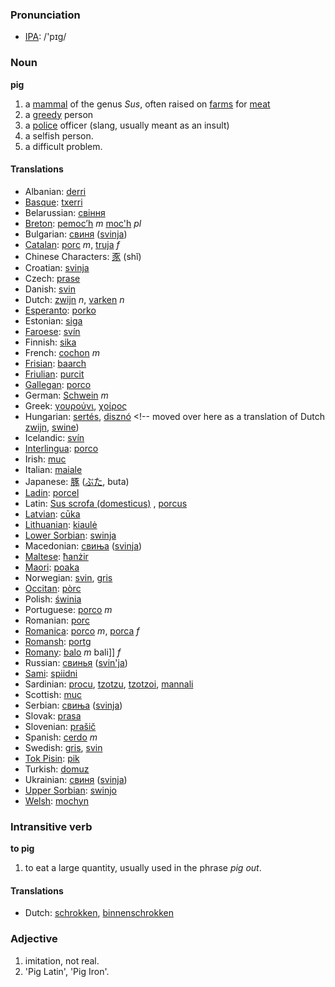 === Pronunciation ===
*[[w:IPA|IPA]]: /'pɪg/

=== Noun ===
'''pig'''

# a [[mammal]] of the genus ''Sus'', often raised on [[farm]]s for [[meat]]
# a [[greedy]] person
# a [[police]] officer (slang, usually meant as an insult)
# a selfish person.
# a difficult problem.

==== Translations ====
*Albanian: [[derri]]
*[[Basque]]: [[txerri]]
*Belarussian: [[свіння]]
*[[Breton]]: [[pemoc’h]] ''m'' [[moc'h]] ''pl''
*Bulgarian: [[свиня]] ([[svinja]])
*[[Catalan]]: [[porc]] ''m'', [[truja]] ''f''
*Chinese Characters: [[豕]] (shǐ)
*Croatian: [[svinja]]
*Czech: [[prase]]
*Danish: [[svin]]
*Dutch: [[zwijn]] ''n'', [[varken]] ''n''
*[[Esperanto]]: [[porko]]
*Estonian: [[siga]]
*[[Faroese]]: [[svín]]
*Finnish: [[sika]]
*French: [[cochon]] ''m''
*[[Frisian]]: [[baarch]]
*[[Friulian]]: [[purcit]]
*[[Gallegan]]: [[porco]]
*German: [[Schwein]] ''m''
*Greek: [[γουρούνι]], [[χοίρος]] '' ''
*Hungarian: [[sertés]], [[disznó]] <!-- moved over here as a translation of Dutch [[zwijn]], [[swine]])
*Icelandic: [[svín]]
*[[Interlingua]]: [[porco]]
*Irish: [[muc]]
*Italian: [[maiale]] '' ''
*Japanese: [[豚]] ([[ぶた]], buta)
*[[Ladin]]: [[porcel]]
*Latin: [[Sus scrofa (domesticus)]] , [[porcus]]
*[[Latvian]]: [[cūka]]
*[[Lithuanian]]: [[kiaulė]]
*[[Lower Sorbian]]: [[swinja]]
*Macedonian: [[свиња]] ([[svinja]])
*[[Maltese]]: [[ħanżir]]
*[[Maori]]: [[poaka]]
*Norwegian: [[svin]], [[gris]]
*[[Occitan]]: [[pòrc]]
*Polish: [[świnia]] '' ''
*Portuguese: [[porco]] ''m''
*Romanian: [[porc]]
*[[Romanica]]: [[porco]] ''m'', [[porca]] ''f''
*[[Romansh]]: [[portg]]
*[[Romany]]: [[balo]] ''m'' bali]] ''f''
*Russian: [[свинья]] ([[svin'ja]]) '' ''
*[[Sami]]: [[spiidni]]
*Sardinian: [[procu]], [[tzotzu]], [[tzotzoi]], [[mannali]]
*Scottish: [[muc]]
*Serbian: [[свиња]] ([[svinja]])
*Slovak: [[prasa]]
*Slovenian: [[prašič]]
*Spanish: [[cerdo]] ''m''
*Swedish: [[gris]], [[svin]]
*[[Tok Pisin]]: [[pik]]
*Turkish: [[domuz]]
*Ukrainian: [[свиня]] ([[svinja]])
*[[Upper Sorbian]]: [[swinjo]]
*[[Welsh]]: [[mochyn]]

=== Intransitive verb ===
'''to pig'''
# to eat a large quantity, usually used in the phrase ''pig out''.

====Translations====
*Dutch: [[schrokken]], [[binnenschrokken]]

=== Adjective ===

# imitation, not real.
# 'Pig Latin', 'Pig Iron'.